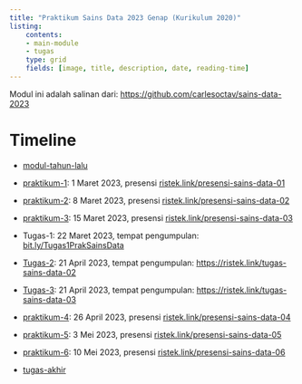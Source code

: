 ```yaml
---
title: "Praktikum Sains Data 2023 Genap (Kurikulum 2020)"
listing: 
    contents: 
    - main-module
    - tugas
    type: grid
    fields: [image, title, description, date, reading-time]
---
```


Modul ini adalah salinan dari: [https://github.com/carlesoctav/sains-data-2023](https://github.com/carlesoctav/sains-data-2023)

# Timeline

- [modul-tahun-lalu](./main-module/module-tahun-lalu.qmd)

- [praktikum-1](./main-module/week-01.ipynb): 1 Maret 2023, presensi [ristek.link/presensi-sains-data-01](https://ristek.link/presensi-sains-data-01)
- [praktikum-2](./main-module/week-02.ipynb): 8 Maret 2023, presensi [ristek.link/presensi-sains-data-02](https://ristek.link/presensi-sains-data-02)
- [praktikum-3](./main-module/week-03.ipynb): 15 Maret 2023, presensi [ristek.link/presensi-sains-data-03](https://ristek.link/presensi-sains-data-03)

- Tugas-1: 22 Maret 2023, tempat pengumpulan: [bit.ly/Tugas1PrakSainsData](https://bit.ly/Tugas1PrakSainsData)

- [Tugas-2](./tugas/tugas-2.qmd): 21 April 2023, tempat pengumpulan: [https://ristek.link/tugas-sains-data-02](https://ristek.link/tugas-sains-data-02)

- [Tugas-3](./tugas/tugas-3.qmd): 21 April 2023, tempat pengumpulan: [https://ristek.link/tugas-sains-data-03](https://ristek.link/tugas-sains-data-03)

- [praktikum-4](./main-module/week-04.ipynb): 26 April 2023, presensi [ristek.link/presensi-sains-data-04](https://ristek.link/presensi-sains-data-04)

- [praktikum-5](./main-module/week-05.ipynb): 3 Mei 2023, presensi [ristek.link/presensi-sains-data-05](https://ristek.link/presensi-sains-data-05)

- [praktikum-6](./main-module/week-06.ipynb): 10 Mei 2023, presensi [ristek.link/presensi-sains-data-06](https://ristek.link/presensi-sains-data-06)

- [tugas-akhir](./tugas/tugas-akhir.qmd)